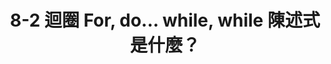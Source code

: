 ---
title: 8-2 迴圈 For, do... while, while 陳述式是什麼？
youtubeId: kw-TzslLIXY
duration: 1147
thumbnail: https://i.ytimg.com/vi/kw-TzslLIXY/hqdefault.jpg?sqp=-oaymwEjCNACELwBSFryq4qpAxUIARUAAAAAGAElAADIQj0AgKJDeAE=&rs=AOn4CLD50kurZ05m1XR5tWfNjldDAnOgaQ
slug: 8-2-loop-for-do-what-is-the-while-while-statement
uslug: 8-2-迴圈-for-do-while-while-陳述式是什麼
---